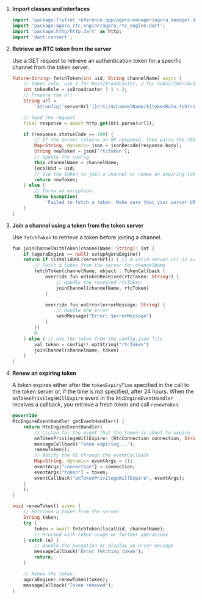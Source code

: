 <PlatformWrapper platform="flutter">

1. **Import <Vpd k="SDK" /> classes and interfaces**

    ``` dart
    import 'package:flutter_reference_app/agora-manager/agora_manager.dart';
    import 'package:agora_rtc_engine/agora_rtc_engine.dart';
    import 'package:http/http.dart' as http;
    import 'dart:convert';
    ```

1.  **Retrieve an RTC token from the server**

    Use a GET request to retrieve an authentication token for a specific channel from the token server.

    ``` dart
    Future<String> fetchToken(int uid, String channelName) async {
        // Token role, use 1 for Host/Broadcaster, 2 for Subscriber/Audience
        int tokenRole = isBroadcaster ? 1 : 2;
        // Prepare the Url
        String url =
            '${config['serverUrl']}/rtc/$channelName/${tokenRole.toString()}/uid/${uid.toString()}?expiry=${config['tokenExpiryTime'].toString()}';

        // Send the request
        final response = await http.get(Uri.parse(url));

        if (response.statusCode == 200) {
            // If the server returns an OK response, then parse the JSON.
            Map<String, dynamic> json = jsonDecode(response.body);
            String newToken = json['rtcToken'];
            // Update the config
            this.channelName = channelName;
            localUid = uid;
            // Use the token to join a channel or renew an expiring token
            return newToken;
        } else {
            // Throw an exception.
            throw Exception(
                'Failed to fetch a token. Make sure that your server URL is valid');
        }
    }
    ```

1.  **Join a channel using a token from the token server**

    Use `fetchToken` to retrieve a token before joining a channel.

    ``` dart
    fun joinChannelWithToken(channelName: String): Int {
        if (agoraEngine == null) setupAgoraEngine()
        return if (isValidURL(serverUrl)) { // A valid server url is available
            // Fetch a token from the server for channelName
            fetchToken(channelName, object : TokenCallback {
                override fun onTokenReceived(rtcToken: String?) {
                    // Handle the received rtcToken
                    joinChannel(channelName, rtcToken)
                }

                override fun onError(errorMessage: String) {
                    // Handle the error
                    sendMessage("Error: $errorMessage")
                }
            })
            0
        } else { // use the token from the config.json file
            val token = config!!.optString("rtcToken")
            joinChannel(channelName, token)
        }
    }
    ```

1.  **Renew an expiring token**

    A token expires either after the `tokenExpiryTime` specified in the call to the token server or, if the time is not specified, after 24 hours. When the `onTokenPrivilegeWillExpire` event in the `RtcEngineEventHandler` receives a callback, you retrieve a fresh token and call `renewToken`.

    ``` dart
    @override
    RtcEngineEventHandler getEventHandler() {
        return RtcEngineEventHandler(
            // Listen for the event that the token is about to expire
            onTokenPrivilegeWillExpire: (RtcConnection connection, String token) {
            messageCallback('Token expiring...');
            renewToken();
            // Notify the UI through the eventCallback
            Map<String, dynamic> eventArgs = {};
            eventArgs["connection"] = connection;
            eventArgs["token"] = token;
            eventCallback("onTokenPrivilegeWillExpire", eventArgs);
        }
        );
    }

    void renewToken() async {
        // Retrieve a token from the server
        String token;
        try {
            token = await fetchToken(localUid, channelName);
            // Proceed with token usage or further operations
        } catch (e) {
            // Handle the exception or display an error message
            messageCallback('Error fetching token');
            return;
        }

        // Renew the token
        agoraEngine!.renewToken(token);
        messageCallback("Token renewed");
    }
    ```

</PlatformWrapper>
